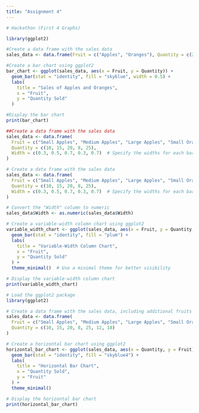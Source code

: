 ```yaml
---
title: "Assignment 4"
---
```


```r
# Hackathon (First 4 Graphs)

library(ggplot2)

#Create a data frame with the sales data
sales_data <- data.frame(Fruit = c("Apples", "Oranges"), Quantity = c(25, 30))

#Create a bar chart using ggplot2
bar_chart <- ggplot(sales_data, aes(x = Fruit, y = Quantity)) +
  geom_bar(stat = "identity", fill = "skyblue", width = 0.5) +
  labs(
    title = "Sales of Apples and Oranges",
    x = "Fruit",
    y = "Quantity Sold"
  )

#Display the bar chart
print(bar_chart)

##Create a data frame with the sales data
sales_data <- data.frame(
  Fruit = c("Small Apples", "Medium Apples", "Large Apples", "Small Oranges", "Large Oranges"),
  Quantity = c(10, 15, 20, 8, 25),
  Width = c(0.3, 0.5, 0.7, 0.3, 0.7)  # Specify the widths for each bar
)

```

```r
# Create a data frame with the sales data
sales_data <- data.frame(
  Fruit = c("Small Apples", "Medium Apples", "Large Apples", "Small Oranges", "Large Oranges"),
  Quantity = c(10, 15, 20, 8, 25),
  Width = c(0.3, 0.5, 0.7, 0.3, 0.7)  # Specify the widths for each bar
)

# Convert the "Width" column to numeric
sales_data$Width <- as.numeric(sales_data$Width)

# Create a variable-width column chart using ggplot2
variable_width_chart <- ggplot(sales_data, aes(x = Fruit, y = Quantity, width = Width)) +
  geom_bar(stat = "identity", fill = "plum") +
  labs(
    title = "Variable-Width Column Chart",
    x = "Fruit",
    y = "Quantity Sold"
  ) +
  theme_minimal()  # Use a minimal theme for better visibility

# Display the variable-width column chart
print(variable_width_chart)


```

```r
# Load the ggplot2 package
library(ggplot2)

# Create a data frame with the sales data, including additional fruits
sales_data <- data.frame(
  Fruit = c("Small Apples", "Medium Apples", "Large Apples", "Small Oranges", "Large Oranges", "Small Bananas", "Large Bananas"),
  Quantity = c(10, 15, 20, 8, 25, 12, 18)
)

# Create a horizontal bar chart using ggplot2
horizontal_bar_chart <- ggplot(sales_data, aes(x = Quantity, y = Fruit)) +
  geom_bar(stat = "identity", fill = "skyblue4") +
  labs(
    title = "Horizontal Bar Chart",
    x = "Quantity Sold",
    y = "Fruit"
  ) +
  theme_minimal()

# Display the horizontal bar chart
print(horizontal_bar_chart)


```
